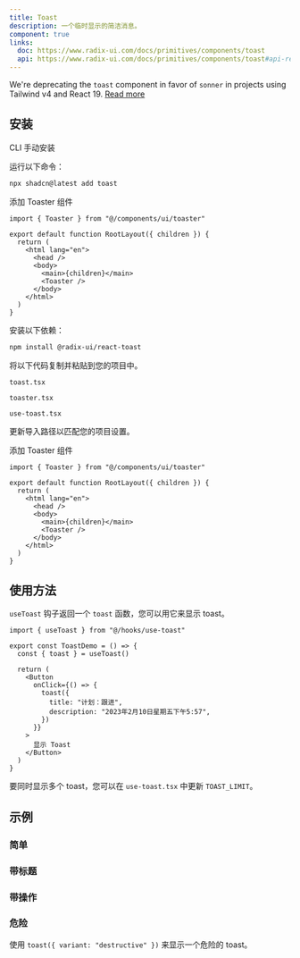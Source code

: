 ```yaml
---
title: Toast
description: 一个临时显示的简洁消息。
component: true
links:
  doc: https://www.radix-ui.com/docs/primitives/components/toast
  api: https://www.radix-ui.com/docs/primitives/components/toast#api-reference
---
```


<Callout>

We're deprecating the `toast` component in favor of `sonner` in projects using Tailwind v4 and React 19.
[Read more](https://ui.shadcn.com/docs/tailwind-v4#whats-new)

</Callout>

<ComponentPreview name="toast-demo" />

## 安装

<CodeTabs>

<TabsList>
  <TabsTrigger value="cli">CLI</TabsTrigger>
  <TabsTrigger value="manual">手动安装</TabsTrigger>
</TabsList>
<TabsContent value="cli">

<Steps>

<Step>运行以下命令：</Step>

```bash
npx shadcn@latest add toast
```

<Step>添加 Toaster 组件</Step>

```tsx title="app/layout.tsx" {1,9}
import { Toaster } from "@/components/ui/toaster"

export default function RootLayout({ children }) {
  return (
    <html lang="en">
      <head />
      <body>
        <main>{children}</main>
        <Toaster />
      </body>
    </html>
  )
}
```

</Steps>

</TabsContent>

<TabsContent value="manual">

<Steps>

<Step>安装以下依赖：</Step>

```bash
npm install @radix-ui/react-toast
```

<Step>将以下代码复制并粘贴到您的项目中。</Step>

`toast.tsx`

<ComponentSource name="toast" />

`toaster.tsx`

<ComponentSource name="toast" fileName="toaster" />

`use-toast.tsx`

<ComponentSource name="toast" fileName="use-toast" />

<Step>更新导入路径以匹配您的项目设置。</Step>

<Step>添加 Toaster 组件</Step>

```tsx title="app/layout.tsx" {1,9}
import { Toaster } from "@/components/ui/toaster"

export default function RootLayout({ children }) {
  return (
    <html lang="en">
      <head />
      <body>
        <main>{children}</main>
        <Toaster />
      </body>
    </html>
  )
}
```

</Steps>

</TabsContent>

</CodeTabs>

## 使用方法

`useToast` 钩子返回一个 `toast` 函数，您可以用它来显示 toast。

```tsx
import { useToast } from "@/hooks/use-toast"
```

```tsx {2,7-10}
export const ToastDemo = () => {
  const { toast } = useToast()

  return (
    <Button
      onClick={() => {
        toast({
          title: "计划：跟进",
          description: "2023年2月10日星期五下午5:57",
        })
      }}
    >
      显示 Toast
    </Button>
  )
}
```

<Callout>

要同时显示多个 toast，您可以在 `use-toast.tsx` 中更新 `TOAST_LIMIT`。

</Callout>

## 示例

### 简单

<ComponentPreview name="toast-simple" />

### 带标题

<ComponentPreview name="toast-with-title" />

### 带操作

<ComponentPreview name="toast-with-action" />

### 危险

使用 `toast({ variant: "destructive" })` 来显示一个危险的 toast。

<ComponentPreview name="toast-destructive" />